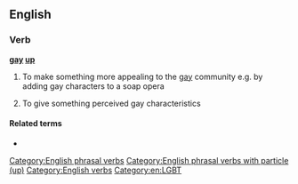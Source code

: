 ==English==

===Verb===
'''[[gay]] [[up]]'''

# {{colloquial}} To make something more appealing to the [[gay]] community e.g. by adding gay characters to a soap opera
# {{colloquial}} To give something perceived gay characteristics

====Related terms====
* {{l|en|begay}}

[[Category:English phrasal verbs]]
[[Category:English phrasal verbs with particle (up)]]
[[Category:English verbs]]

[[Category:en:LGBT]]